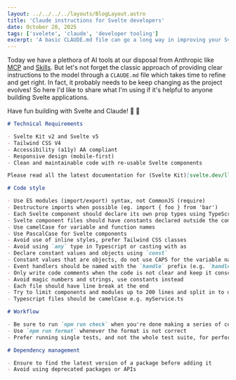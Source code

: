 ```yaml
---
layout: ../../../../layouts/BlogLayout.astro
title: 'Claude instructions for Svelte developers'
date: October 20, 2025
tags: ['svelete', 'claude', 'developer tooling']
excerpt: 'A basic CLAUDE.md file can go a long way in improving your Svelte project.'
---
```


Today we have a plethora of AI tools at our disposal from Anthropic like [MCP](https://www.anthropic.com/news/model-context-protocol)
and [Skills](https://www.anthropic.com/news/skills). But let's not forget the classic approach of providing clear instructions
to the model through a `CLAUDE.md` file which takes time to refine and get right. In fact, it probably needs to be keep
changing as the project evolves! So here I'd like to share what I'm using if it's helpful to anyone building Svelte applications.

Have fun building with Svelte and Claude! 🚀 👋

```markdown
# Technical Requirements

- Svelte Kit v2 and Svelte v5
- Tailwind CSS V4
- Accessibility (a11y) AA compliant
- Responsive design (mobile-first)
- Clean and maintainable code with re-usable Svelte components

Please read all the latest documentation for (Svelte Kit)[svelte.dev/llms.txt] and Tailwind CSS to ensure you are familiar with the latest features and best practices before implementing any new features or changes in these areas.

# Code style

- Use ES modules (import/export) syntax, not CommonJS (require)
- Destructure imports when possible (eg. import { foo } from 'bar')
- Each Svelte component should declare its own prop types using TypeScript within the same file
- Svelte component files should have constants declared outside the component function
- Use camelCase for variable and function names
- Use PascalCase for Svelte components
- Avoid use of inline styles, prefer Tailwind CSS classes
- Avoid using `any` type in Typescript or casting with as
- Declare constant values and objects using `const`
- Constant values that are objects, do not use CAPS for the variable name, use camelCase instead suffixed with 'Value'
- Event handlers should be named with the `handle` prefix (e.g. `handleClick`)
- Only write code comments when the code is not clear and keep it conscise, avoid commenting out code
- Avoid magic numbers and strings, use constants instead
- Each file should have line break at the end
- Try to limit components and modules up to 200 lines and split in to different components to manage complexity
- Typescript files should be camelCase e.g. myService.ts

# Workflow

- Be sure to run `npm run check` when you're done making a series of code changes
- Use `npm run format` whenever the format is not correct
- Prefer running single tests, and not the whole test suite, for performance

# Dependency management

- Ensure to find the latest version of a package before adding it
- Avoid using deprecated packages or APIs
```
